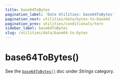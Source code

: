 ```yaml
---
title: base64ToBytes
pagination_label: 'Date Utilities: base64ToBytes'
pagination_next: utilities/data/bytes-to-base64
pagination_prev: utilities/conditionals/tern
sidebar_label: base64ToBytes
slug: /utilities/data/base64-to-bytes
---
```



<PackageCaption packageName='@spa-tools/utilities' />

# base64ToBytes()

See the [`base64ToBytes()`](../strings/base64-to-bytes) doc under _Strings_ category.
